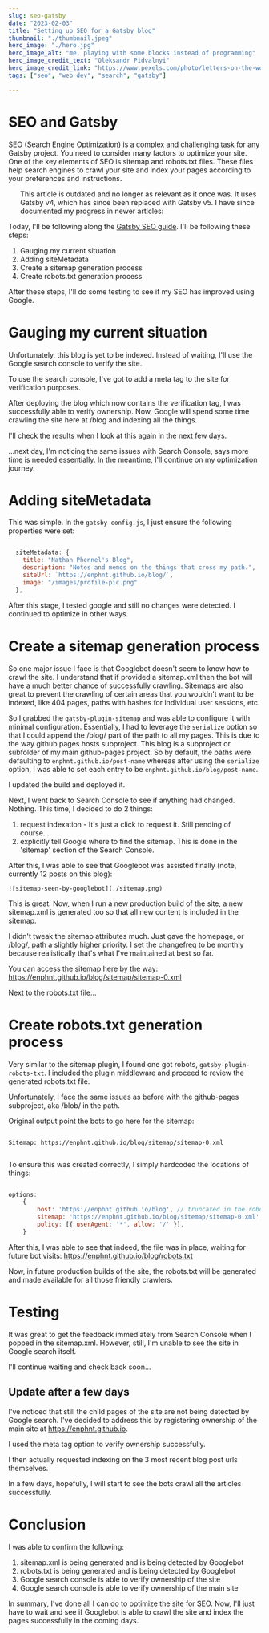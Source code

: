 ```yaml
---
slug: seo-gatsby
date: "2023-02-03"
title: "Setting up SEO for a Gatsby blog"
thumbnail: "./thumbnail.jpeg"
hero_image: "./hero.jpg"
hero_image_alt: "me, playing with some blocks instead of programming"
hero_image_credit_text: "Oleksandr Pidvalnyi"
hero_image_credit_link: "https://www.pexels.com/photo/letters-on-the-wooden-blocks-9822732/"
tags: ["seo", "web dev", "search", "gatsby"]

---
```


# SEO and Gatsby

SEO (Search Engine Optimization) is a complex and challenging task for any Gatsby project. You need to consider many factors to optimize your site. One of the key elements of SEO is sitemap and robots.txt files. These files help search engines to crawl your site and index your pages according to your preferences and instructions.

<ul className={note}>
This article is outdated and no longer as relevant as it once was. It uses Gatsby v4, which has since been replaced with Gatsby v5. I have since documented my progress in newer articles:
  <Link 
    aria-label="seo-gatsby-component"
    to={"/blog/seo-gatsby-component/"}
    children={`Setting up a SEO React component for your Gatsby site`}
  />
  <br/>
  <Link
    aria-label="seo-gatsby-sitemap-robots"
    to={"/blog/seo-gatsby-sitemap-robots/"}
    children={`Sitemap and robots.txt for your Gatsby site`}
  />
</ul>

Today, I'll be following along the [Gatsby SEO guide](https://www.gatsbyjs.com/docs/how-to/adding-common-features/adding-seo-component/#seo-with-gatsby). I'll be following these steps:

1. Gauging my current situation
1. Adding siteMetadata
1. Create a sitemap generation process
1. Create robots.txt generation process

After these steps, I'll do some testing to see if my SEO has improved using Google.

# Gauging my current situation
Unfortunately, this blog is yet to be indexed. Instead of waiting, I'll use the Google search console to verify the site.

To use the search console, I've got to add a meta tag to the site for verification purposes.

After deploying the blog which now contains the verification tag, I was successfully able to verify ownership. Now, Google will spend some time crawling the site here at /blog and indexing all the things.

I'll check the results when I look at this again in the next few days.

...next day, I'm noticing the same issues with Search Console, says more time is needed essentially. In the meantime, I'll continue on my optimization journey.

# Adding siteMetadata
This was simple. In the `gatsby-config.js`, I just ensure the following properties were set:
```javascript

  siteMetadata: {
    title: "Nathan Phennel's Blog",
    description: "Notes and memos on the things that cross my path.",
    siteUrl: `https://enphnt.github.io/blog/`,
    image: "/images/profile-pic.png"
  },


```

After this stage, I tested google and still no changes were detected. I continued to optimize in other ways.

# Create a sitemap generation process
So one major issue I face is that Googlebot doesn't seem to know how to crawl the site. I understand that if provided a sitemap.xml then the bot will have a much better chance of successfully crawling. Sitemaps are also great to prevent the crawling of certain areas that you wouldn't want to be indexed, like 404 pages, paths with hashes for individual user sessions, etc.

So I grabbed the `gatsby-plugin-sitemap` and was able to configure it with minimal configuration. Essentially, I had to leverage the `serialize` option so that I could append the /blog/ part of the path to all my pages. This is due to the way github pages hosts subproject. This blog is a subproject or subfolder of my main github-pages project. So by default, the paths were defaulting to `enphnt.github.io/post-name` whereas after using the `serialize` option, I was able to set each entry to be `enphnt.github.io/blog/post-name`.

I updated the build and deployed it.

Next, I went back to Search Console to see if anything had changed. Nothing. This time, I decided to do 2 things:
1. request indexation - It's just a click to request it. Still pending of course...
1. explicitly tell Google where to find the sitemap. This is done in the 'sitemap' section of the Search Console.

After this, I was able to see that Googlebot was assisted finally (note, currently 12 posts on this blog):

    ![sitemap-seen-by-googlebot](./sitemap.png)

This is great. Now, when I run a new production build of the site, a new sitemap.xml is generated too so that all new content is included in the sitemap.

I didn't tweak the sitemap attributes much. Just gave the homepage, or /blog/, path a slightly higher priority. I set the changefreq to be monthly because realistically that's what I've maintained at best so far.

You can access the sitemap here by the way: https://enphnt.github.io/blog/sitemap/sitemap-0.xml

Next to the robots.txt file...

# Create robots.txt generation process
Very similar to the sitemap plugin, I found one got robots, `gatsby-plugin-robots-txt`. I included the plugin middleware and proceed to review the generated robots.txt file.

Unfortunately, I face the same issues as before with the github-pages subproject, aka /blob/ in the path.

Original output point the bots to go here for the sitemap:
```

Sitemap: https://enphnt.github.io/blog/sitemap/sitemap-0.xml


```

To ensure this was created correctly, I simply hardcoded the locations of things:
```javascript

options:
    {
        host: 'https://enphnt.github.io/blog', // truncated in the robots.txt result?
        sitemap: 'https://enphnt.github.io/blog/sitemap/sitemap-0.xml',
        policy: [{ userAgent: '*', allow: '/' }],
    }


```

After this, I was able to see that indeed, the file was in place, waiting for future bot visits:
https://enphnt.github.io/blog/robots.txt

Now, in future production builds of the site, the robots.txt will be generated and made available for all those friendly crawlers.

# Testing
It was great to get the feedback immediately from Search Console when I popped in the sitemap.xml. However, still, I'm unable to see the site in Google search itself.

I'll continue waiting and check back soon...

## Update after a few days
I've noticed that still the child pages of the site are not being detected by Google search. I've decided to address this by registering ownership of the main site at https://enphnt.github.io.

I used the meta tag option to verify ownership successfully.

I then actually requested indexing on the 3 most recent blog post urls themselves.

In a few days, hopefully, I will start to see the bots crawl all the articles successfully.

# Conclusion
I was able to confirm the following:
1. sitemap.xml is being generated and is being detected by Googlebot
1. robots.txt is being generated and is being detected by Googlebot
1. Google search console is able to verify ownership of the site
1. Google search console is able to verify ownership of the main site

In summary, I've done all I can do to optimize the site for SEO. Now, I'll just have to wait and see if Googlebot is able to crawl the site and index the pages successfully in the coming days.
